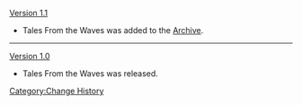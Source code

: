 [[Version 1.1]]
* Tales From the Waves was added to the [[Archive]].
----
[[Version 1.0]]
* Tales From the Waves was released.
<noinclude>[[Category:Change History]]</noinclude>